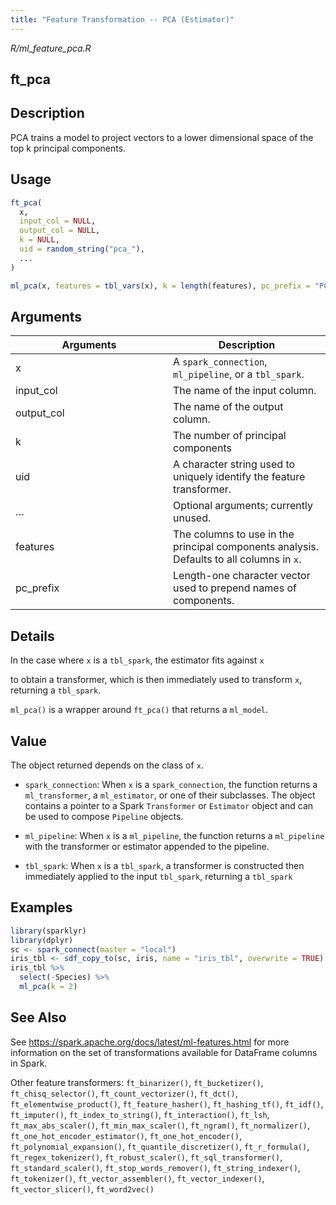 ```yaml
---
title: "Feature Transformation -- PCA (Estimator)"
---
```


*R/ml_feature_pca.R*

## ft_pca

## Description
PCA trains a model to project vectors to a lower dimensional space of the top k principal components. 


## Usage
```r
ft_pca( 
  x, 
  input_col = NULL, 
  output_col = NULL, 
  k = NULL, 
  uid = random_string("pca_"), 
  ... 
) 

ml_pca(x, features = tbl_vars(x), k = length(features), pc_prefix = "PC", ...) 
```

## Arguments
|Arguments|Description|
|---|---|
| x | A `spark_connection`, `ml_pipeline`, or a `tbl_spark`. |
| input_col | The name of the input column. |
| output_col | The name of the output column. |
| k | The number of principal components |
| uid | A character string used to uniquely identify the feature transformer. |
| ... | Optional arguments; currently unused. |
| features | The columns to use in the principal components analysis. Defaults to all columns in `x`. |
| pc_prefix | Length-one character vector used to prepend names of components. |

## Details

In the case where `x` is a `tbl_spark`, the estimator fits against `x`

  to obtain a transformer, which is then immediately used to transform `x`, returning a `tbl_spark`. 

`ml_pca()` is a wrapper around `ft_pca()` that returns a   `ml_model`. 


## Value

The object returned depends on the class of `x`. 

  

- `spark_connection`: When `x` is a `spark_connection`, the function returns a `ml_transformer`,   a `ml_estimator`, or one of their subclasses. The object contains a pointer to   a Spark `Transformer` or `Estimator` object and can be used to compose   `Pipeline` objects. 

  

- `ml_pipeline`: When `x` is a `ml_pipeline`, the function returns a `ml_pipeline` with   the transformer or estimator appended to the pipeline. 

  

- `tbl_spark`: When `x` is a `tbl_spark`, a transformer is constructed then   immediately applied to the input `tbl_spark`, returning a `tbl_spark`


## Examples
```r
library(sparklyr)
library(dplyr) 
sc <- spark_connect(master = "local") 
iris_tbl <- sdf_copy_to(sc, iris, name = "iris_tbl", overwrite = TRUE) 
iris_tbl %>% 
  select(-Species) %>% 
  ml_pca(k = 2) 
```

## See Also

See [https://spark.apache.org/docs/latest/ml-features.html](https://spark.apache.org/docs/latest/ml-features.html) for   more information on the set of transformations available for DataFrame   columns in Spark. 

Other feature transformers:  `ft_binarizer()`, `ft_bucketizer()`, `ft_chisq_selector()`, `ft_count_vectorizer()`, `ft_dct()`, `ft_elementwise_product()`, `ft_feature_hasher()`, `ft_hashing_tf()`, `ft_idf()`, `ft_imputer()`, `ft_index_to_string()`, `ft_interaction()`, `ft_lsh`, `ft_max_abs_scaler()`, `ft_min_max_scaler()`, `ft_ngram()`, `ft_normalizer()`, `ft_one_hot_encoder_estimator()`, `ft_one_hot_encoder()`, `ft_polynomial_expansion()`, `ft_quantile_discretizer()`, `ft_r_formula()`, `ft_regex_tokenizer()`, `ft_robust_scaler()`, `ft_sql_transformer()`, `ft_standard_scaler()`, `ft_stop_words_remover()`, `ft_string_indexer()`, `ft_tokenizer()`, `ft_vector_assembler()`, `ft_vector_indexer()`, `ft_vector_slicer()`, `ft_word2vec()`

